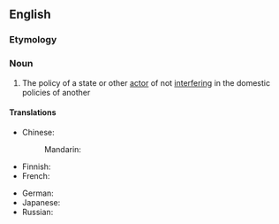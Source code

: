 ==English==

===Etymology===
{{prefix|en|non|interference}}

===Noun===
{{en-noun|-|s}}

# The policy of a state or other [[actor]] of not [[interfere|interfering]] in the domestic policies of another

====Translations====
{{trans-top|policy of not interfering in the domestic policies of another}}
* Chinese:
*: Mandarin: {{t+|cmn|不干涉|tr=bùgānshè|sc=Hani}}
* Finnish: {{t|fi|puuttumattomuus}}
* French: {{t|fr|non-ingérence|f}}
{{trans-mid}}
* German: {{t|de|Nichteinmischung|f}}
* Japanese: {{t|ja|不干渉|tr=ふかんしょう, fukanshō|sc=Jpan}}
* Russian: {{t+|ru|невмеша́тельство|n}}
{{trans-bottom}}